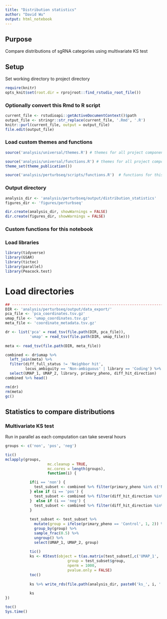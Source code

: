```yaml
---
title: "Distribution statistics"
author: "David Wu"
output: html_notebook
---
```

## Purpose
Compare distributions of sgRNA categories using multivariate KS test

## Setup 
Set working directory to project directory
```r
require(knitr)
opts_knit$set(root.dir = rprojroot::find_rstudio_root_file())
```

### Optionally convert this Rmd to R script 
```r
current_file <- rstudioapi::getActiveDocumentContext()$path
output_file <- stringr::str_replace(current_file, '.Rmd', '.R')
knitr::purl(current_file, output = output_file)
file.edit(output_file)
```

### Load custom themes and functions
```r
source('analysis/universal/themes.R') # themes for all project components

source('analysis/universal/functions.R') # themes for all project components
theme_set(theme_publication())

source('analysis/perturbseq/scripts/functions.R')  # functions for this component; may be empty
```

### Output directory
```r
analysis_dir <- 'analysis/perturbseq/output/distribution_statistics'
figures_dir <- 'figures/perturbseq'

dir.create(analysis_dir, showWarnings = FALSE)
dir.create(figures_dir, showWarnings = FALSE)
```

### Custom functions for this notebook

### Load libraries
```r
library(tidyverse)
library(GSAR)
library(tictoc)
library(parallel)
library(Peacock.test)
```

# Load directories

```r
## -------------------------------------------------------------------------------------------------------
DIR <- 'analysis/perturbseq/output/data_export/'
pca_file <- 'pca_coordinates.tsv.gz'
umap_file <- 'umap_coordinates.tsv.gz'
meta_file <- 'coordinate_metadata.tsv.gz'

dr <- list('pca' = read_tsv(file.path(DIR, pca_file)),
           'umap' = read_tsv(file.path(DIR, umap_file)))
           
meta <- read_tsv(file.path(DIR, meta_file))

combined <- dr$umap %>% 
  left_join(meta) %>% 
  filter(diff_full_status != 'Neighbor hit',
         locus_ambiguity == 'Non-ambiguous' | library == 'Coding') %>% 
  select(UMAP_1, UMAP_2, library, primary_pheno, diff_hit_direction)
combined %>% head()
```

```r
rm(dr)
rm(meta)
gc()
```


## Statistics to compare distributions
### Multivariate KS test
Run in parallel as each computation can take several hours
```r
groups <- c('non', 'pos', 'neg')

tic()
mclapply(groups,
                   mc.cleanup = TRUE,
                   mc.cores = length(groups),
                   function(i) {

           if(i == 'non') {
             test_subset <- combined %>% filter(primary_pheno %in% c('None', 'Control'))
           } else if (i == 'pos') {
             test_subset <- combined %>% filter(diff_hit_direction %in% c('Positive Hit', 'Control'))
           }  else if (i == 'neg') {
             test_subset <- combined %>% filter(diff_hit_direction %in% c('Negative Hit', 'Control'))
           } 
           
           test_subset <- test_subset %>% 
             mutate(group = ifelse(primary_pheno == 'Control', 1, 2)) %>% 
             group_by(group) %>% 
             sample_frac(0.5) %>% 
             ungroup() %>% 
             select(UMAP_1, UMAP_2, group)
             
           tic()
           ks <- KStest(object = t(as.matrix(test_subset[,c('UMAP_1', 'UMAP_2')])),
                            group = test_subset$group,
                            nperm = 1000,
                            pvalue.only = FALSE)
           toc()
           
           ks %>% write_rds(file.path(analysis_dir, paste0('ks_', i, '.rds')))
           
           ks
})

toc()
Sys.time()


```

